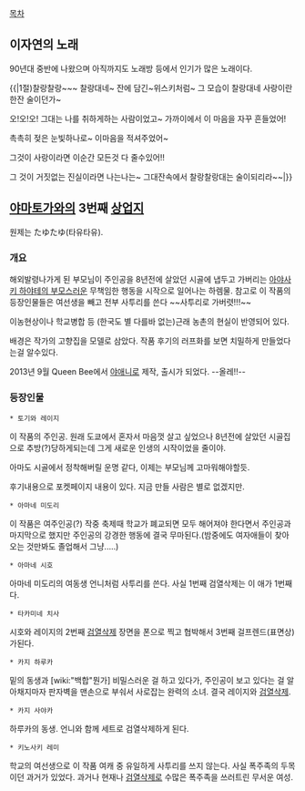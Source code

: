 [[목차]]

== 이자연의 노래 ==
90년대 중반에 나왔으며 아직까지도 노래방 등에서 인기가 많은 노래이다.

{{|1절)찰랑찰랑~~~ 찰랑대네~ 
잔에 담긴~위스키처럼~
그 모습이 찰랑대네
사랑이란 한잔 술이던가~

오!오!오!
그대는 나를 취하게하는 사람이었고~
가까이에서 이 마음을 자꾸 흔들었어!

촉촉히 젖은
눈빛하나로~ 이마음을 적셔주었어~

그것이 사랑이라면
이순간 모든것 다 줄수있어!!

그 것이 거짓없는 진실이라면
나는나는~ 그대잔속에서 찰랑찰랑대는 술이되리라~~|}}

== [[야마토가와]]의 3번째 [[상업지]] ==
원제는 たゆたゆ(타유타유).

=== 개요 ===
해외발령나가게 된 부모님이 주인공을 8년전에 살았던 시골에 냅두고 가버리는 [[아야사키 하야테의 부모]]스러운 무책임한 행동을 시작으로 일어나는 하렘물. 참고로 이 작품의 등장인물들은 여선생을 빼고 전부 사투리를 쓴다 ~~사투리로 가버렷!!!~~

이농현상이나 학교병합 등 (한국도 별 다를바 없는)근래 농촌의 현실이 반영되어 있다. 

배경은 작가의 고향집을 모델로 삼았다. 작품 후기의 러프화를 보면 치밀하게 만들었다는걸 알수있다.

2013년 9월 Queen Bee에서 [[야애니]]로 제작, 출시가 되었다. --올레!!--

=== 등장인물 ===
 * 토기와 레이지
이 작품의 주인공. 원래 도쿄에서 혼자서 마음껏 살고 싶었으나 8년전에 살았던 시골집으로 추방(?)당하게되는데 그게 새로운 인생의 시작이었을 줄이야. 

아마도 시골에서 정착해버릴 운명 같다, 이제는 부모님께 고마워해야할듯.

후기내용으로 포켓페이지 내용이 있다. 지금 만들 사람은 별로 없겠지만.

 * 아마네 미도리
이 작품은 여주인공(?) 작중 축제때 학교가 폐교되면 모두 해어져야 한다면서 주인공과 마지막으로 했지만 주인공의 강경한 행동에 결국 무마된다.(밤중에도 여자애들이 찾아오는 것만봐도 졸업해서 그냥.....)

 * 아마네 시호
아마네 미도리의 여동생 언니처럼 사투리를 쓴다. 사실 1번째 검열삭제는 이 애가 1번째다. 

 * 타카미네 치사
시호와 레이지의 2번째 [[검열삭제]] 장면을 폰으로 찍고 협박해서 3번째 걸프렌드(표면상)가된다.

 * 카지 하루카
밑의 동생과 [wiki:"백합"뭔가] 비밀스러운 걸 하고 있다가, 주인공이 보고 있다는 걸 알아채지마자 판자벽을 맨손으로 부숴서 사로잡는 완력의 소녀. 결국 레이지와 [[검열삭제]].

 * 카지 사야카
하루카의 동생. 언니와 함께 세트로 검열삭제하게 된다.

 * 키노사키 레미
학교의 여선생으로 이 작품 여캐 중 유일하게 사투리를 쓰지 않는다. 사실 폭주족의 두목이던 과거가 있었다. 과거나 현재나 [[검열삭제]]로 수많은 폭주족을 쓰러트린 무서운 여성.
